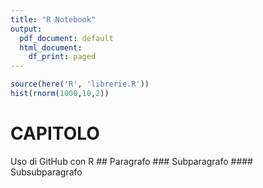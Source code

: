 ```yaml
---
title: "R Notebook"
output:
  pdf_document: default
  html_document:
    df_print: paged
---
```


```r
source(here('R', 'librerie.R'))
hist(rnorm(1000,10,2))
```
# CAPITOLO
Uso di GitHub con R
## Paragrafo
### Subparagrafo
#### Subsubparagrafo
